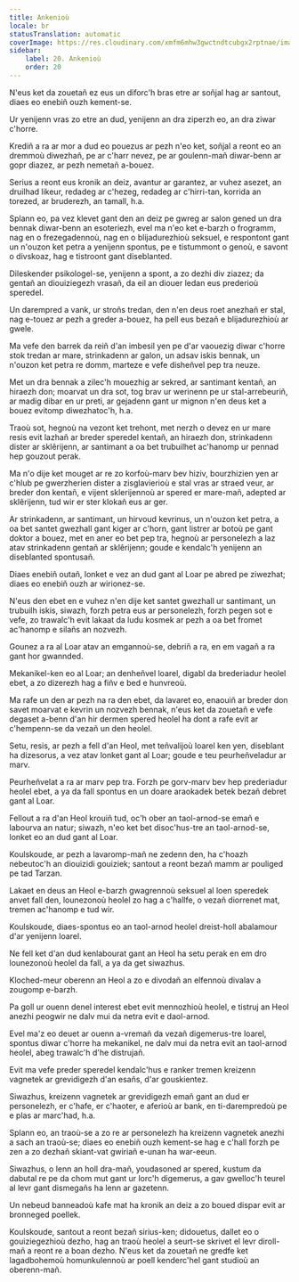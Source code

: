 ```yaml
---
title: Ankenioù
locale: br
statusTranslation: automatic
coverImage: https://res.cloudinary.com/xmfm6mhw3gwctndtcubgx2rptnae/image/upload/v1741354419/small_cover_la_gran_rebelion_28716e29d2.webp
sidebar:
    label: 20. Ankenioù
    order: 20
---
```

N'eus ket da zouetañ ez eus un diforc'h bras etre ar soñjal hag ar santout, diaes eo enebiñ ouzh kement-se.

Ur yenijenn vras zo etre an dud, yenijenn an dra ziperzh eo, an dra ziwar c'horre.

Krediñ a ra ar mor a dud eo pouezus ar pezh n'eo ket, soñjal a reont eo an dremmoù diwezhañ, pe ar c'harr nevez, pe ar goulenn-mañ diwar-benn ar gopr diazez, ar pezh nemetañ a-bouez.

Serius a reont eus kronik an deiz, avantur ar garantez, ar vuhez asezet, an druilhad likeur, redadeg ar c'hezeg, redadeg ar c'hirri-tan, korrida an torezed, ar bruderezh, an tamall, h.a.

Splann eo, pa vez klevet gant den an deiz pe gwreg ar salon gened un dra bennak diwar-benn an esoteriezh, evel ma n'eo ket e-barzh o frogramm, nag en o frezegadennoù, nag en o blijadurezhioù seksuel, e respontont gant un n'ouzon ket petra a yenijenn spontus, pe e tistummont o genoù, e savont o divskoaz, hag e tistroont gant diseblanted.

Dileskender psikologel-se, yenijenn a spont, a zo dezhi div ziazez; da gentañ an diouiziegezh vrasañ, da eil an diouer ledan eus prederioù speredel.

Un darempred a vank, ur stroñs tredan, den n'en deus roet anezhañ er stal, nag e-touez ar pezh a greder a-bouez, ha pell eus bezañ e blijadurezhioù ar gwele.

Ma vefe den barrek da reiñ d'an imbesil yen pe d'ar vaouezig diwar c'horre stok tredan ar mare, strinkadenn ar galon, un adsav iskis bennak, un n'ouzon ket petra re domm, marteze e vefe disheñvel pep tra neuze.

Met un dra bennak a zilec'h mouezhig ar sekred, ar santimant kentañ, an hiraezh don; moarvat un dra sot, tog brav ur werinenn pe ur stal-arrebeuriñ, ar madig dibar en ur preti, ar gejadenn gant ur mignon n'en deus ket a bouez evitomp diwezhatoc'h, h.a.

Traoù sot, hegnoù na vezont ket trehont, met nerzh o devez en ur mare resis evit lazhañ ar breder speredel kentañ, an hiraezh don, strinkadenn dister ar sklêrijenn, ar santimant a oa bet trubuilhet ac'hanomp ur pennad hep gouzout perak.

Ma n'o dije ket mouget ar re zo korfoù-marv bev hiziv, bourzhizien yen ar c'hlub pe gwerzherien dister a zisglavierioù e stal vras ar straed veur, ar breder don kentañ, e vijent sklerijennoù ar spered er mare-mañ, adepted ar sklêrijenn, tud wir er ster klokañ eus ar ger.

Ar strinkadenn, ar santimant, un hirvoud kevrinus, un n'ouzon ket petra, a oa bet santet gwezhall gant kiger ar c'horn, gant listrer ar botoù pe gant doktor a bouez, met en aner eo bet pep tra, hegnoù ar personelezh a laz atav strinkadenn gentañ ar sklêrijenn; goude e kendalc'h yenijenn an diseblanted spontusañ.

Diaes enebiñ outañ, lonket e vez an dud gant al Loar pe abred pe ziwezhat; diaes eo enebiñ ouzh ar wirionez-se.

N'eus den ebet en e vuhez n'en dije ket santet gwezhall ur santimant, un trubuilh iskis, siwazh, forzh petra eus ar personelezh, forzh pegen sot e vefe, zo trawalc'h evit lakaat da ludu kosmek ar pezh a oa bet fromet ac'hanomp e silañs an nozvezh.

Gounez a ra al Loar atav an emgannoù-se, debriñ a ra, en em vagañ a ra gant hor gwannded.

Mekanikel-ken eo al Loar; an denheñvel loarel, digabl da brederiadur heolel ebet, a zo dizerezh hag a fiñv e bed e hunvreoù.

Ma rafe un den ar pezh na ra den ebet, da lavaret eo, enaouiñ ar breder don savet moarvat e kevrin un nozvezh bennak, n'eus ket da zouetañ e vefe degaset a-benn d'an hir dermen spered heolel ha dont a rafe evit ar c'hempenn-se da vezañ un den heolel.

Setu, resis, ar pezh a fell d'an Heol, met teñvalijoù loarel ken yen, diseblant ha dizesorus, a vez atav lonket gant al Loar; goude e teu peurheñveladur ar marv.

Peurheñvelat a ra ar marv pep tra. Forzh pe gorv-marv bev hep prederiadur heolel ebet, a ya da fall spontus en un doare araokadek betek bezañ debret gant al Loar.

Fellout a ra d'an Heol krouiñ tud, oc'h ober an taol-arnod-se emañ e labourva an natur; siwazh, n'eo ket bet disoc'hus-tre an taol-arnod-se, lonket eo an dud gant al Loar.

Koulskoude, ar pezh a lavaromp-mañ ne zedenn den, ha c'hoazh nebeutoc'h an diouizidi gouiziek; santout a reont bezañ mamm ar pouliged pe tad Tarzan.

Lakaet en deus an Heol e-barzh gwagrennoù seksuel al loen speredek anvet fall den, lounezonoù heolel zo hag a c'hallfe, o vezañ diorrenet mat, tremen ac'hanomp e tud wir.

Koulskoude, diaes-spontus eo an taol-arnod heolel dreist-holl abalamour d'ar yenijenn loarel.

Ne fell ket d'an dud kenlabourat gant an Heol ha setu perak en em dro lounezonoù heolel da fall, a ya da get siwazhus.

Kloched-meur oberenn an Heol a zo e divodañ an elfennoù divalav a zougomp e-barzh.

Pa goll ur ouenn denel interest ebet evit mennozhioù heolel, e tistruj an Heol anezhi peogwir ne dalv mui da netra evit e daol-arnod.

Evel ma'z eo deuet ar ouenn a-vremañ da vezañ digemerus-tre loarel, spontus diwar c'horre ha mekanikel, ne dalv mui da netra evit an taol-arnod heolel, abeg trawalc'h d'he distrujañ.

Evit ma vefe preder speredel kendalc'hus e ranker tremen kreizenn vagnetek ar grevidigezh d'an esañs, d'ar gouskientez.

Siwazhus, kreizenn vagnetek ar grevidigezh emañ gant an dud er personelezh, er c'hafe, er c'haoter, e aferioù ar bank, en ti-darempredoù pe e plas ar marc'had, h.a.

Splann eo, an traoù-se a zo re ar personelezh ha kreizenn vagnetek anezhi a sach an traoù-se; diaes eo enebiñ ouzh kement-se hag e c'hall forzh pe zen a zo dezhañ skiant-vat gwiriañ e-unan ha war-eeun.

Siwazhus, o lenn an holl dra-mañ, youdasoned ar spered, kustum da dabutal re pe da chom mut gant ur lorc'h digemerus, a gav gwelloc'h teurel al levr gant dismegañs ha lenn ar gazetenn.

Un nebeud banneadoù kafe mat ha kronik an deiz a zo boued dispar evit ar bronneged poellek.

Koulskoude, santout a reont bezañ sirius-ken; didouetus, dallet eo o gouiziegezhioù dezho, hag an traoù heolel a seurt-se skrivet el levr diroll-mañ a reont re a boan dezho. N'eus ket da zouetañ ne gredfe ket lagadbohemoù homunkulennoù ar poell kenderc'hel gant studioù an oberenn-mañ.

